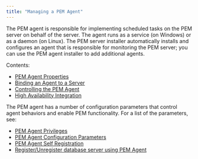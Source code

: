 ```yaml
---
title: "Managing a PEM Agent"
---
```


<div id="toc_pem_agent" class="registered_link"></div>

The PEM agent is responsible for implementing scheduled tasks on the PEM server on behalf of the server. The agent runs as a service (on Windows) or as a daemon (on Linux). The PEM server installer automatically installs and configures an agent that is responsible for monitoring the PEM server; you can use the PEM agent installer to add additional agents.

Contents:

-   [PEM Agent Properties](01_pem_agent_properties)
-   [Binding an Agent to a Server](02_pem_agent_binding)
-   [Controlling the PEM Agent](03_pem_agent_start_pem_agent)
-   [High Availability Integration](04_pem_agent_ha)

The PEM agent has a number of configuration parameters that control agent behaviors and enable PEM functionality. For a list of the parameters, see:

-   [PEM Agent Privileges](05_pem_agent_privileges)
-   [PEM Agent Configuration Parameters](06_pem_agent_config_params)
-   [PEM Agent Self Registration](07_pem_agent_self_registration)
-   [Register/Unregister database server using PEM Agent](08_pem_agent_server_registration)
